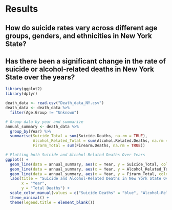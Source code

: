 # Results


## How do suicide rates vary across different age groups, genders, and ethnicities in New York State?





## Has there been a significant change in the rate of suicide or alcohol-related deaths in New York State over the years?
```r
library(ggplot2)
library(dplyr)

death_data <- read.csv("Death_data_NY.csv")
death_data <- death_data %>% 
  filter(Age.Group != "Unknown")

# Group data by year and summarize
annual_summary <- death_data %>%
  group_by(Year) %>%
  summarise(Suicide_Total = sum(Suicide.Deaths, na.rm = TRUE),
            Alcohol_Related_Total = sum(Alcohol.Related.Deaths, na.rm = TRUE),
            Firarm_Total = sum(Firearm.Deaths, na.rm = TRUE))

# Plotting both Suicide and Alcohol-Related Deaths Over Years
ggplot() +
  geom_line(data = annual_summary, aes(x = Year, y = Suicide_Total, color = "Suicide Deaths")) +
  geom_line(data = annual_summary, aes(x = Year, y = Alcohol_Related_Total, color = "Alcohol-Related Deaths")) +
  geom_line(data = annual_summary, aes(x = Year, y = Firarm_Total, color = "Firarm Deaths")) +
  labs(title = "Suicide and Alcohol-Related Deaths in New York State Over the Years",
       x = "Year",
       y = "Total Deaths") +
  scale_color_manual(values = c("Suicide Deaths" = "blue", "Alcohol-Related Deaths" = "red", "Firarm Deaths" = "green")) +
  theme_minimal() +
  theme(legend.title = element_blank())
```
